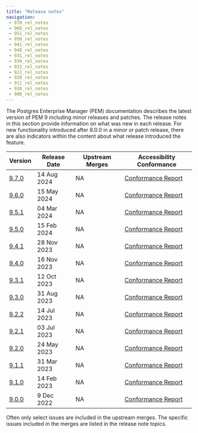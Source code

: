 ```yaml
---
title: "Release notes"
navigation:
 - 970_rel_notes
 - 960_rel_notes
 - 951_rel_notes
 - 950_rel_notes
 - 941_rel_notes
 - 940_rel_notes
 - 931_rel_notes
 - 930_rel_notes
 - 922_rel_notes
 - 921_rel_notes
 - 920_rel_notes
 - 911_rel_notes
 - 910_rel_notes
 - 900_rel_notes
---
```


The Postgres Enterprise Manager (PEM) documentation describes the latest version of PEM 9 including minor releases and patches. The release notes in this section provide information on what was new in each release. For new functionality introduced after 8.0.0 in a minor or patch release, there are also indicators within the content about what release introduced the feature.

| Version                   | Release Date | Upstream Merges                                                           | Accessibility Conformance                                                                           |
| ------------------------- | ------------ | --------------------------------------------------------------------------| --------------------------------------------------------------------------------------------------- |
| [9.7.0](970_rel_notes)    | 14 Aug 2024  |  NA                                                                       | [Conformance Report](https://www.enterprisedb.com/accessibility)                                    |
| [9.6.0](960_rel_notes)    | 15 May 2024  |  NA                                                                       | [Conformance Report](https://www.enterprisedb.com/accessibility)                                    |
| [9.5.1](951_rel_notes)    | 04 Mar 2024  |  NA                                                                       | [Conformance Report](https://www.enterprisedb.com/accessibility)                                    |
| [9.5.0](950_rel_notes)    | 15 Feb 2024  |  NA                                                                       | [Conformance Report](https://www.enterprisedb.com/accessibility)                                    |
| [9.4.1](941_rel_notes)    | 28 Nov 2023  |  NA                                                                       | [Conformance Report](https://www.enterprisedb.com/accessibility)                                    |
| [9.4.0](940_rel_notes)    | 16 Nov 2023  |  NA                                                                       | [Conformance Report](https://www.enterprisedb.com/accessibility)                                    |
| [9.3.1](931_rel_notes)    | 12 Oct 2023  |  NA                                                                       | [Conformance Report](https://www.enterprisedb.com/accessibility)                                    |
| [9.3.0](930_rel_notes)    | 31 Aug 2023  |  NA                                                                       | [Conformance Report](https://www.enterprisedb.com/accessibility)                                    |
| [9.2.2](922_rel_notes)    | 14 Jul 2023  |  NA                                                                       | [Conformance Report](https://www.enterprisedb.com/accessibility)                                    |
| [9.2.1](921_rel_notes)    | 03 Jul 2023  |  NA                                                                       | [Conformance Report](https://www.enterprisedb.com/accessibility)                                    |
| [9.2.0](920_rel_notes)    | 24 May 2023  |  NA                                                                       | [Conformance Report](https://www.enterprisedb.com/accessibility)                                    |
| [9.1.1](911_rel_notes)    | 31 Mar 2023  |  NA                                                                       | [Conformance Report](https://www.enterprisedb.com/accessibility)                                    |
| [9.1.0](910_rel_notes)    | 14 Feb 2023  |  NA                                                                       | [Conformance Report](https://www.enterprisedb.com/accessibility)                                    |
| [9.0.0](900_rel_notes)    | 9 Dec 2022   |  NA                                                                       | [Conformance Report](https://www.enterprisedb.com/accessibility)                                    |

Often only select issues are included in the upstream merges. The specific issues included in the merges are listed in the release note topics.



